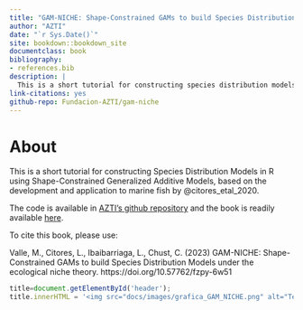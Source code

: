 ```yaml
--- 
title: "GAM-NICHE: Shape-Constrained GAMs to build Species Distribution Models under the ecological niche theory"
author: "AZTI"
date: "`r Sys.Date()`"
site: bookdown::bookdown_site
documentclass: book
bibliography:
- references.bib
description: |
  This is a short tutorial for constructing species distribution models in R using shape-constrained generalized additive models, based on the development and application to marine fish by @citores_etal_2020.  
link-citations: yes
github-repo: Fundacion-AZTI/gam-niche
---
```



# About {-}

<!-- ![](images/grafica_GAM_NICHE.png) -->

This is a short tutorial for constructing Species Distribution Models in R using Shape-Constrained Generalized Additive Models, based on the development and application to marine fish by @citores_etal_2020.

The code is available in [AZTI's github repository](https://github.com/Fundacion-AZTI/gam-niche) and the book is readily available [here](https://fundacion-azti.github.io/gam-niche/).

To cite this book, please use:

Valle, M., Citores, L., Ibaibarriaga, L., Chust, C. (2023) GAM-NICHE: Shape-Constrained GAMs to build Species Distribution Models under the ecological niche theory. https://doi.org/10.57762/fzpy-6w51

<!-- the code below is to have an image over the book title -->
```js
title=document.getElementById('header');
title.innerHTML = '<img src="docs/images/grafica_GAM_NICHE.png" alt="Test Image">' + title.innerHTML
```